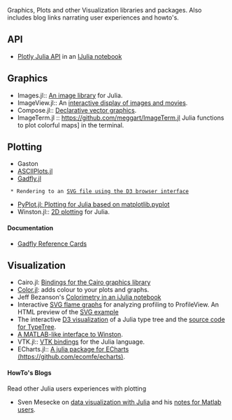 Graphics, Plots and other Visualization libraries and packages. Also includes blog links narrating user experiences and howto's.

== API ==
* [https://plot.ly/api/julia/ Plotly Julia API] in an [http://nbviewer.ipython.org/7105191 IJulia notebook]


== Graphics == 
* Images.jl:: [https://github.com/timholy/Images.jl An image library] for Julia.
* ImageView.jl:: An [https://github.com/timholy/ImageView.jl interactive display of images and movies].
* Compose.jl:: [https://github.com/dcjones/Compose.jl Declarative vector graphics].
* ImageTerm.jl :: https://github.com/meggart/ImageTerm.jl Julia functions to plot colorful maps] in the terminal.


== Plotting ==
* Gaston
* [https://github.com/johnmyleswhite/ASCIIPlots.jl ASCIIPlots.jl]
* [https://github.com/dcjones/Gadfly.jl Gadfly.jl]
  * Rendering to an [https://github.com/dcjones/Gadfly.jl#using-the-d3-backend SVG file using the D3 browser interface]
* [https://github.com/stevengj/PyPlot.jl PyPlot.jl: Plotting for Julia based on matplotlib.pyplot]
* Winston.jl:: [https://github.com/nolta/Winston.jl 2D plotting] for Julia.


==== Documentation ====
* [https://github.com/john9631/JuliaDocs Gadfly Reference Cards]


== Visualization ==
* Cairo.jl: [https://github.com/JuliaLang/Cairo.jl Bindings for the Cairo graphics library]
* [https://github.com/JuliaLang/Color.jl Color.jl]: adds colour to your plots and graphs.
* Jeff Bezanson's [http://nbviewer.ipython.org/url/beowulf.csail.mit.edu/18.337/black%20body%20radiation.ipynb Colorimetry in an iJulia notebook]
* Interactive [https://github.com/GlenHertz/ProfileView.jl SVG flame graphs] for analyzing profiling to ProfileView. An HTML preview of the [http://htmlpreview.github.io/?https://raw.github.com/GlenHertz/ProfileView.jl/master/readme_images/profile.svg SVG example]
* The interactive [http://johnmyleswhite.com/typetree/tree.html D3 visualization] of a Julia type tree and the [https://github.com/johnmyleswhite/TypeTree.jl source code for TypeTree].
* [https://github.com/natj/matplot A MATLAB-like interface to Winston].
* VTK.jl:: [https://github.com/ihnorton/VTK.jl VTK bindings] for the Julia language.
* ECharts.jl:: [https://github.com/wlbksy/ECharts.jl  A julia package for ECharts (https://github.com/ecomfe/echarts)].

==== HowTo's Blogs ====
Read other Julia users experiences with plotting
* Sven Mesecke on [http://sveme.org/installing-julia-for-data-visualization-stuff.html data visualization with Julia] and his [http://sveme.org/julia-for-matlab-users-i.html notes for Matlab users].


